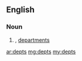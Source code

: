 {{also|depts.}}
==English==

===Noun===
{{head|en|plural}}

# {{plural of|dept|lang=en}}, [[departments]]

[[ar:depts]]
[[mg:depts]]
[[my:depts]]